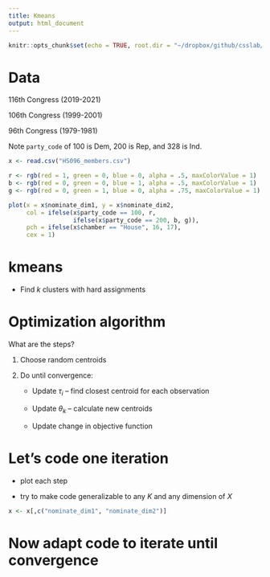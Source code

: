 ```yaml
---
title: Kmeans
output: html_document
---
```


```r
knitr::opts_chunk$set(echo = TRUE, root.dir = "~/dropbox/github/csslab/lab05/")
```


# Data

116th Congress (2019-2021)

106th Congress (1999-2001)

96th Congress (1979-1981)

\url{https://voteview.com/data}

Note `party_code` of 100 is Dem, 200 is Rep, and 328 is Ind.

```r
x <- read.csv("HS096_members.csv")

r <- rgb(red = 1, green = 0, blue = 0, alpha = .5, maxColorValue = 1)
b <- rgb(red = 0, green = 0, blue = 1, alpha = .5, maxColorValue = 1)
g <- rgb(red = 0, green = 1, blue = 0, alpha = .75, maxColorValue = 1)

plot(x = x$nominate_dim1, y = x$nominate_dim2,
     col = ifelse(x$party_code == 100, r,
                  ifelse(x$party_code == 200, b, g)),
     pch = ifelse(x$chamber == "House", 16, 17),
     cex = 1)
```

# kmeans

- Find $k$ clusters with hard assignments


# Optimization algorithm

What are the steps?

1. Choose random centroids

2. Do until convergence:

    - Update $\tau_i$ -- find closest centroid for each observation

    - Update $\theta_k$ -- calculate new centroids

    - Update change in objective function


# Let's code one iteration

- plot each step

- try to make code generalizable to any $K$ and any dimension of $X$

```r
x <- x[,c("nominate_dim1", "nominate_dim2")]
```



# Now adapt code to iterate until convergence



